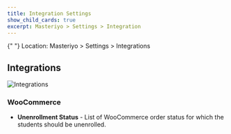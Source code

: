 ```yaml
---
title: Integration Settings
show_child_cards: true
excerpt: Masteriyo > Settings > Integration
---
```


<Callout>
  {" "}  
  Location: Masteriyo > Settings > Integrations
</Callout>

## Integrations

![Integrations](https://user-images.githubusercontent.com/75772539/228790283-443c410c-d8b8-4664-87f6-5d33c5f1dfa3.png)

### WooCommerce

- **Unenrollment Status** - List of WooCommerce order status for which the students should be unenrolled.
